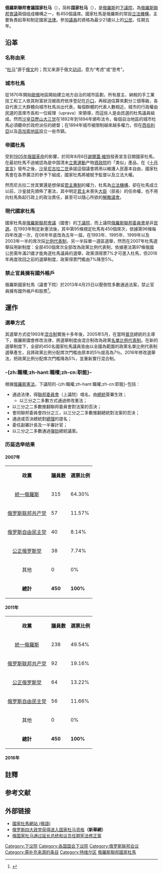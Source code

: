 {{Refimprove|time=2018-06-27T13:36:16+00:00}}
{{for|俄罗斯帝国时同名机构|帝國杜馬}}
{{noteTA
|1= zh-cn:普京; zh-tw:普丁; zh-hk:普京;
}}
{{Infobox legislature
 | name = 俄羅斯聯邦會議國家杜馬
 | native_name = <small>{{lang|ru|Государственная Дума Федерального собрания Российской Федерации}}</small>
 | transcription_name = 
 | legislature = [[俄羅斯聯邦會議|俄羅斯聯邦會議]]
| coa_pic = Emblem_gosduma.svg
 | coa_res = 200px
 | coa-pic = 
 | coa-res =
 | house_type = 下議院
 | body = 俄羅斯聯邦會議
 | houses = 
 | leader1_type = [[國家杜馬主席|國家杜馬主席]]
 | leader1 = [[维亚切斯拉夫·维克多洛维奇·沃洛金|维亚切斯拉夫·维克多洛维奇·沃洛金]]
 | party1 = [[統一俄羅斯|統一俄羅斯]]
 | election1 = 2016年10月5日
 | members = 450{{efn|包括國家杜馬主席}}
 | house1 = 
 | house2 = 
 | structure1 = Russian 8th State Duma 2021.svg
 | structure1_res = 250px
 | political_groups1 =
'''執政黨（325）：'''
* {{colorbox|#000070}} [[統一俄羅斯|統一俄羅斯]]（325）{{efn|國家杜馬主席就任時會變為獨立}}
'''在野黨（123）：'''
* {{colorbox|#BF0C0C}} [[俄罗斯联邦共产党|俄罗斯联邦共产党]]（57）
** {{colorbox|#ff0000}} {{link-ru|为了新社会主义 (俄罗斯)|За_новый_социализм_(Россия)|为了新社会主义}}（1）
** {{colorbox|#7C273A}} {{link-ru|拥军运动|Движение в поддержку армии}}（1）
* {{colorbox|#ffa500}} [[公正俄罗斯－爱国者－为了真理|公正俄罗斯－爱国者－为了真理]]（27）
* {{colorbox|#42aaff}} [[俄罗斯自由民主党|俄罗斯自由民主党]]（22）
** {{colorbox|#FFA8C2}} [[全俄政党“祖国”|祖国党]]（1）
** {{colorbox|#641263}} [[公民纲领_(俄罗斯)|公民綱領]]（1）
* {{colorbox|#0AD1C9}} [[新人党|新人党]]（15）
* {{colorbox|#55AAFF}} [[成长党|成长党]]（1）
* {{Color box|grey|border=darkgrey}} [[独立候选人|独立候选人]] (1)
'''空缺（1）'''
* {{Color box|white|border=darkgrey}} 空缺 (1)<ref>{{Cite web|url=http://duma.gov.ru/news/53987/|title=Ушел из жизни Владимир Вольфович Жириновский|website=Государственная Дума|access-date=2022-05-27|archive-date=2022-04-06|archive-url=https://web.archive.org/web/20220406102937/http://duma.gov.ru/news/53987/}}</ref>
 | committees1 = 
 | committees2 = 
 | joint_committees = 
 | voting_system1 = 
* [[名单比例代表制|政党名单比例代表制]]（2007年与2011年选举）
* [[並立制|並立制]]，5%门槛（1993年至2003年选举，以及自2016年选举开始<ref name="2014ElectoralLaw">[http://pravo.gov.ru:8080/page.aspx?88303 2014 electoral law] {{webarchive|url=https://web.archive.org/web/20140227093258/http://pravo.gov.ru:8080/page.aspx?88303 |date=2014-02-27 }} at {{tsl|ru|Официальный интернет-портал правовой информации||pravo.gov.ru}} {{Ru icon}}</ref>）
 | voting_system2 = 
 | last_election1 = [[2021年俄羅斯國家杜馬選舉|2021年9月17-19日]]
 | next_election1 = 2026年俄羅斯國家杜馬選舉
 | session_room = Moon Jae-in in the Russian State Duma (2018-06-21) 09.jpg
 | session_res = 
 | meeting_place = 國家杜馬大樓<br />[[俄羅斯联邦|俄羅斯联邦]][[莫斯科|莫斯科]][[驯马场广场_(莫斯科)|驯马场广场]]
 | website = http://www.duma.gov.ru/
 | footnotes = 
}}

'''俄羅斯聯邦會議国家杜马'''（{{lang-rus|Государственная Дума Федерального собрания Российской Федерации}}），简称'''国家杜马'''（{{lang|ru|Госуда́рственная ду́ма|Gosudárstvennaya dúma}}），是[[俄羅斯|俄羅斯]]的[[下議院|下議院]]，為[[俄羅斯聯邦會議|俄羅斯聯邦會議]]兩個组成機構之一，有450個議席。國家杜馬是俄羅斯的常設[[立法機構|立法機構]]，主要負責起草和制定國家[[法律|法律]]。參加[[議員|議員]]的資格為最少21歲以上的[[公民|公民]]，任期五年。

==沿革==
=== 名称由来 ===
“[[杜马|杜马]]”源于[[俄文|俄文]]的{{lang|ru|Дума}}；而{{lang|ru|Дума}}又来源于俄文[[动词|动词]]{{lang|ru|думать}}，意为“考虑”或“思考”。

=== 城市杜馬 ===
從1870年開始[[歐俄|歐俄]]地區開始建立地方自治的城市區劃，所有屋主、納稅的手工業技工和工人依其財富狀況被政府依序登記在[[戶口|戶口]]，再經過估算來劃分三個等級，各自代表三大群體向城市杜馬派出代表，每個群體的代表人數相近，城市的行政權由民選的首席市長和一位經理（uprava）來領導，而這些人是由民選的杜馬議員組成。然而[[沙皇|沙皇]][[亚历山大三世_(俄国)|亞歷山大三世]]在1892年到1894年頒布法令，每個自治地區的城市杜馬必須聽命於政府派任的總督；在1894年城市被限制越來越多權力，但在[[西伯利亞|西伯利亞]]以及[[高加索|高加索地區]]設立一些市鎮。

=== 帝國杜馬 ===
{{main|帝國杜馬}}
受到[[1905年俄國革命|1905年俄國革命]]的影響，於同年8月6日[[謝爾蓋·維特|謝爾蓋·維特]]發表宣言召開國家杜馬，在最初杜馬不過被認為是中国清末[[立憲運動|立憲運動]]产物[[資政院|資政院]]的「类似」產品，在《[[十月宣言|十月宣言]]》發布之後，[[沙皇|沙皇]][[尼古拉二世_(俄罗斯)|尼古拉二世]]承諾這個議會將用以維護人民基本自由，國家杜馬會在各界廣泛的參予下組成，國家杜馬將被賦予監督以及立法大權。

然而尼古拉二世其實還是想保留[[君主專制|君主專制]]的權力，杜馬為[[立法機構|立法機構]]，卻在杜馬成立以前，沙皇就先頒佈了憲法，其中明定[[君主|君主]]未喪失[[大臣|大臣]]（部長）的任命權，也不用向杜馬負起行政上的政治責任，甚至可以隨心所欲的[[解散議會|解散議會]]。

=== 現代國家杜馬 ===
國家杜馬是[[俄羅斯聯邦會議|俄羅斯聯邦會議]]（國會）的[[下議院|下議院]]，而上議院[[俄羅斯聯邦委員會|俄羅斯聯邦委員會]]是非[[民選|民選]]。在1993年制定新憲法後，其中第95條規定杜馬有450個席次，依據第96條每四年改選一次，在08年年底改為五年一屆，在1993年、1995年、1999年以及2003年一半的席次採[[比例代表制|比例代表制]]，另一半採單一選區選舉，然而在2007年杜馬選舉採用新制度：全部450個席次全部改為政黨比例代表制，依據憲法第97條俄國公民需年滿21歲才能角逐杜馬議員的選舉，政黨須得票7%才可進入杜馬，但2016年再度改回之前的選舉制度，政黨得票門檻由7%降至5%。

=== 禁止官員擁有國外帳戶 ===
俄羅斯國家杜馬（議會下院）於2013年4月25日以壓倒性多數通過法案，禁止官員擁有國外帳戶和股票<ref>{{Cite web|title=俄國家杜馬禁止官員擁有國外賬戶|url=http://www.apdnews.com/news/25187.html|access-date=2022-02-17|date=2013-04-25|publisher=亞太日報|archive-url=https://web.archive.org/web/20130429010942/http://www.apdnews.com/news/25187.html|archive-date=2013-04-29|dead-url=yes}}</ref>。

==運作==
===選舉方式===
其選舉方式從1993年[[混合制|混合制]]實施十多年後，2005年5月，在當時[[弗拉基米尔·普京|普京]]總統的主導下，俄羅斯國會修改法律，將選舉制度由混合制改為政黨[[名單比例代表制|名單比例代表制]]。在新的選舉制度下，全部的450名國家杜馬議員皆由以全國為範圍的政黨名單比例代表制選舉產生，且將政黨比例分配席次門檻由原本的5％提高為7％。2016年修改選舉法，把政黨比例分配席次門檻降為5%，並重新實行混合制。

=== -{zh:職權;zh-hant:職權;zh-cn:职能}- ===
根據[[俄羅斯憲法|俄羅斯憲法]]，下議院的-{zh:職權;zh-hant:職權;zh-cn:职能}-包括：
*通過法律，得[[俄羅斯聯邦委員會|聯邦委員會]]（上議院）唱名，由[[俄羅斯總統|總統]]簽署生效；
**以三分之二多數方式通過修改憲法；
*以三分之二多數推翻聯邦委員會對法案的否決；
*會同聯邦委員會四分之三，以三分之二多數推翻總統對法案的否決；
*通過或否決總統對[[俄罗斯总理|總理]]的提名；
*委任副審計長及一半審計官；
*以三分之二多數通過[[彈劾|彈劾]]總統議案。

=== 历届选举结果 ===

==== 2007年 ====
{{main|2007年俄罗斯国家杜马选举}}
{| class="wikitable"
|- 
| align="center" valign="top" | '''政黨'''
| valign="top" | '''議員數'''
| valign="top" | '''選票比例'''
|-
| [[統一俄羅斯|統一俄羅斯]]
| 315
| 64.30%
|-
| [[俄罗斯联邦共产党|俄罗斯联邦共产党]]
| 57
| 11.57%
|-
| [[俄罗斯自由民主党|俄罗斯自由民主党]]
| 40
| 8.14%
|-
| [[公正俄罗斯－爱国者－为了真理|公正俄罗斯党]]
| 38
| 7.74%
|-
| 其他
| 0
| 0%
|-
| '''總計'''
| '''450'''
| '''100%'''
|}

==== 2011年 ====
{{main|2011年俄罗斯国家杜马选举}}
{| class="wikitable"
|- 
| align="center" valign="top" | '''政黨'''
| valign="top" | '''議員數'''
| valign="top" | '''選票比例'''
|-
| [[統一俄羅斯|統一俄羅斯]]
| 238
| 49.54%
|-
| [[俄罗斯联邦共产党|俄罗斯联邦共产党]]
| 92
| 19.16%
|-
|[[公正俄罗斯－爱国者－为了真理|公正俄罗斯党]]
| 64
| 13.22%
|-
|[[俄罗斯自由民主党|俄罗斯自由民主党]]
| 56
| 11.66%
|-
| 其他
| 0
| 0%
|-
| '''總計'''
| '''450'''
| '''100%'''
|}
==== 2016年 ====
{{main|2016年俄羅斯國家杜馬選舉}}

==註釋==
{{notelist}}

== 参考文献 ==
{{Reflist|2}}

==外部链接==
{{Commonscat|State Duma}}
*[http://www.duma.ru 國家杜馬網站 (俄語)]{{Wayback|url=http://www.duma.ru/ |date=20140401074830 }}
*[http://news.xinhuanet.com/newscenter/2007-12/03/content_7191698.htm 俄罗斯四大政党获得进入国家杜马资格]{{Wayback|url=http://news.xinhuanet.com/newscenter/2007-12/03/content_7191698.htm |date=20071208013612 }}'''（新華網）'''
*[http://news.sohu.com/20081121/n260779572.shtml 俄国家杜马通过延长总统和议员任期宪法修正案]{{Wayback|url=http://news.sohu.com/20081121/n260779572.shtml |date=20160304224415 }} 

{{俄羅斯國會}}
{{國家下議院}}
{{Authority control}}

[[Category:下议院|Category:下议院]]
[[Category:各国国会下议院|Category:各国国会下议院]]
[[Category:俄罗斯联邦会议|Category:俄罗斯联邦会议]]
[[Category:需补充来源的条目|Category:需补充来源的条目]]
[[Category:特维尔区|Category:特维尔区]]
[[Category:俄羅斯聯邦國家杜馬|]]